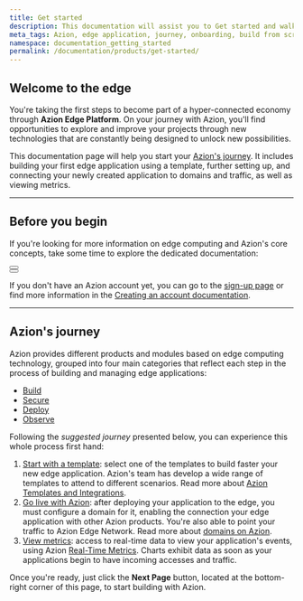 ```yaml
---
title: Get started
description: This documentation will assist you to Get started and walk your first steps on Azion.
meta_tags: Azion, edge application, journey, onboarding, build from scratch, domain, traffic
namespace: documentation_getting_started
permalink: /documentation/products/get-started/
---
```



## Welcome to the edge

You're taking the first steps to become part of a hyper-connected economy through **Azion Edge Platform**. On your journey with Azion, you'll find opportunities to explore and improve your projects through new technologies that are constantly being designed to unlock new possibilities.

This documentation page will help you start your [Azion's journey](#azions-journey). It includes building your first edge application using a template, further setting up, and connecting your newly created application to domains and traffic, as well as viewing metrics.

---

## Before you begin

If you're looking for more information on edge computing and Azion's core concepts, take some time to explore the dedicated documentation:

<Button href="/en/documentation/products/azion-core-concepts/" text="Go to Azion core concepts" variant="secondary"> 

</Button>

<br />

<Button href="/en/documentation/products/edge-foundations/what-is-edge-computing/" text="Go to the Learning section" variant="secondary"> 

</Button>

If you don't have an Azion account yet, you can go to the [sign-up page](https://manager.azion.com/signup) or find more information in the [Creating an account documentation](/en/documentation/products/accounts/creating-account/).

---

## Azion's journey

Azion provides different products and modules based on edge computing technology, grouped into four main categories that reflect each step in the process of building and managing edge applications:

- [Build](/en/documentation/products/guides/build/overview/)
- [Secure](https://www.azion.com/en/documentation/products/secure/)
- [Deploy](https://www.azion.com/en/documentation/products/deploy/)
- [Observe](https://www.azion.com/en/documentation/products/observe/)

Following the *suggested journey* presented below, you can experience this whole process first hand:

1. [Start with a template](/en/documentation/products/start-with-a-template/): select one of the templates to build faster your new edge application. Azion's team has develop a wide range of templates to attend to different scenarios. Read more about [Azion Templates and Integrations]().
2. [Go live with Azion](/en/documentation/products/go-live-with-azion/): after deploying your application to the edge, you must configure a domain for it, enabling the connection your edge application with other Azion products. You're also able to point your traffic to Azion Edge Network. Read more about [domains on Azion](en/documentation/products/edge-application/domains/).
3. [View metrics](/en/documentation/products/guides/use-real-time-metrics/): access to real-time data to view your application's events, using Azion [Real-Time Metrics](/en/documentation/products/real-time-metrics/). Charts exhibit data as soon as your applications begin to have incoming accesses and traffic.

Once you're ready, just click the **Next Page** button, located at the bottom-right corner of this page, to start building with Azion.
